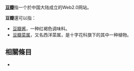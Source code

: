'''[[豆瓣|豆瓣]]'''指一个於中国大陆成立的Web2.0网站。

'''豆瓣'''還可以指：

*[[豆瓣酱|豆瓣酱]]，一种红褐色调味料。
*[[豆瓣菜属|豆瓣菜属]]，又名西洋菜属，是十字花科旗下的其中一种植物。

== 相關條目 ==
*{{lookfrom|豆瓣}}

{{disambig|D|Cat=二字消歧义}}